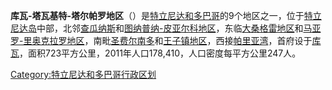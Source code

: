 {{Unreferenced|time=2021-01-15T06:17:01+00:00}}
'''库瓦-塔瓦基特-塔尔帕罗地区'''（{{lang-en|Couva–Tabaquite–Talparo region}}）是[[特立尼达和多巴哥|特立尼达和多巴哥]]的9个地区之一，位于[[特立尼达岛|特立尼达岛]]中部，北邻[[查瓜纳斯|查瓜纳斯]]和[[图纳普纳-皮亚尔科地区|图纳普纳-皮亚尔科地区]]，东临[[大桑格雷地区|大桑格雷地区]]和[[马亚罗-里奥克拉罗地区|马亚罗-里奥克拉罗地区]]，南毗[[圣费尔南多_(特立尼达和多巴哥)|圣费尔南多]]和[[王子镇地区|王子镇地区]]，西接[[帕里亚湾|帕里亚湾]]，首府设于[[库瓦|库瓦]]，面积723平方公里，2011年人口178,410，人口密度每平方公里247人。

{{TrinidadTobago-geo-stub}}
[[Category:特立尼达和多巴哥行政区划|Category:特立尼达和多巴哥行政区划]]